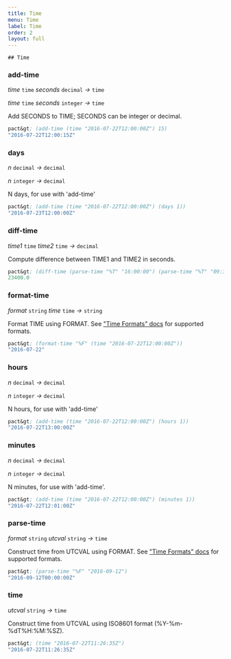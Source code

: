 ```yaml
---
title: Time
menu: Time
label: Time
order: 2
layout: full
---
```


    ## Time

### add-time

_time_&nbsp;`time` _seconds_&nbsp;`decimal` _&rarr;_&nbsp;`time`

_time_&nbsp;`time` _seconds_&nbsp;`integer` _&rarr;_&nbsp;`time`

Add SECONDS to TIME; SECONDS can be integer or decimal.

```lisp
pact&gt; (add-time (time "2016-07-22T12:00:00Z") 15)
"2016-07-22T12:00:15Z"
```

### days

_n_&nbsp;`decimal` _&rarr;_&nbsp;`decimal`

_n_&nbsp;`integer` _&rarr;_&nbsp;`decimal`

N days, for use with 'add-time'

```lisp
pact&gt; (add-time (time "2016-07-22T12:00:00Z") (days 1))
"2016-07-23T12:00:00Z"
```

### diff-time

_time1_&nbsp;`time` _time2_&nbsp;`time` _&rarr;_&nbsp;`decimal`

Compute difference between TIME1 and TIME2 in seconds.

```lisp
pact&gt; (diff-time (parse-time "%T" "16:00:00") (parse-time "%T" "09:30:00"))
23400.0
```

### format-time

_format_&nbsp;`string` _time_&nbsp;`time` _&rarr;_&nbsp;`string`

Format TIME using FORMAT. See
["Time Formats" docs](pact-reference.html#time-formats) for supported formats.

```lisp
pact&gt; (format-time "%F" (time "2016-07-22T12:00:00Z"))
"2016-07-22"
```

### hours

_n_&nbsp;`decimal` _&rarr;_&nbsp;`decimal`

_n_&nbsp;`integer` _&rarr;_&nbsp;`decimal`

N hours, for use with 'add-time'

```lisp
pact&gt; (add-time (time "2016-07-22T12:00:00Z") (hours 1))
"2016-07-22T13:00:00Z"
```

### minutes

_n_&nbsp;`decimal` _&rarr;_&nbsp;`decimal`

_n_&nbsp;`integer` _&rarr;_&nbsp;`decimal`

N minutes, for use with 'add-time'.

```lisp
pact&gt; (add-time (time "2016-07-22T12:00:00Z") (minutes 1))
"2016-07-22T12:01:00Z"
```

### parse-time

_format_&nbsp;`string` _utcval_&nbsp;`string` _&rarr;_&nbsp;`time`

Construct time from UTCVAL using FORMAT. See
["Time Formats" docs](pact-reference.html#time-formats) for supported formats.

```lisp
pact&gt; (parse-time "%F" "2016-09-12")
"2016-09-12T00:00:00Z"
```

### time

_utcval_&nbsp;`string` _&rarr;_&nbsp;`time`

Construct time from UTCVAL using ISO8601 format (%Y-%m-%dT%H:%M:%SZ).

```lisp
pact&gt; (time "2016-07-22T11:26:35Z")
"2016-07-22T11:26:35Z"
```
